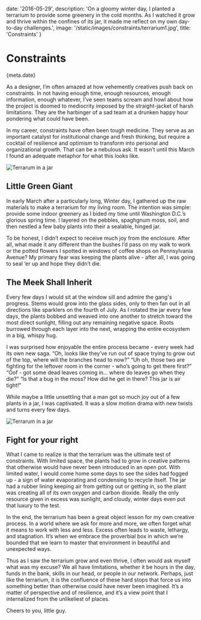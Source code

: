 
date: '2016-05-29',
description: 'On a gloomy winter day, I planted a terrarium to provide some greenery in the cold months. As I watched it grow and thrive within the confines of its jar, it made me reflect on my own day-to-day challenges.',
image: '/static/images/constraints/terrarium1.jpg',
title: 'Constraints'
}


# Constraints

<Date>{meta.date}</Date>

As a designer, I’m often amazed at how vehemently creatives push back on constraints. In not having enough time, enough resources, enough information, enough whatever, I’ve seen teams scream and howl about how the project is doomed to mediocrity imposed by the straight-jacket of harsh limitations. They are the harbinger of a sad team at a drunken happy hour pondering what could have been.

In my career, constraints have often been tough medicine. They serve as an important catalyst for institutional change and fresh thinking, but require a cocktail of resilience and optimism to transform into personal and organizational growth. That can be a nebulous ask. It wasn’t until this March I found an adequate metaphor for what this looks like.

![Terrarum in a jar](/static/images/constraints/terrarium1.jpg)

## Little Green Giant
In early March after a particularly long, Winter day, I gathered up the raw materials to make a terrarium for my living room. The intention was simple: provide some indoor greenery as I bided my time until Washington D.C.’s glorious spring time. I layered on the pebbles, spaghgnum moss, soil, and then nestled a few baby plants into their a sealable, hinged jar.

To be honest, I didn’t expect to receive much joy from the enclosure. After all, what made it any different than the bushes I’d pass on my walk to work or the potted flowers I spotted in windows of coffee shops on Pennsylvania Avenue? My primary fear was keeping the plants alive - after all, I was going to seal ‘er up and hope they didn’t die.

## The Meek Shall Inherit
Every few days I would sit at the window sill and admire the gang's progress. Stems would grow into the glass sides, only to then fan out in all directions like sparklers on the fourth of July. As I rotated the jar every few days, the plants bobbed and weaved into one another to stretch toward the most direct sunlight, filling out any remaining negative space. Roots burrowed through each layer into the next, wrapping the entire ecosystem in a big, whispy hug.

I was surprised how enjoyable the entire process became - every week had its own new saga. “Oh, looks like they’ve run out of space trying to grow out of the top, where will the branches head to now?” “Uh oh, those two are fighting for the leftover room in the corner - who’s going to get there first?” “Oof - got some dead leaves coming in… where do leaves go when they die?” “Is that a bug in the moss? How did he get in there? This jar is air tight!"

While maybe a little unsettling that a man got so much joy out of a few plants in a jar, I was captivated. It was a slow motion drama with new twists and turns every few days.

![Terrarum in a jar](/static/images/constraints/terrariumprofile.jpg)

## Fight for your right
What I came to realize is that the terrarium was the ultimate test of constraints. With limited space, the plants had to grow in creative patterns that otherwise would have never been introduced in an open pot. With limited water, I would come home some days to see the sides had fogged up - a sign of water evaporating and condensing to recycle itself. The jar had a rubber lining keeping air from getting out or getting in, so the plant was creating all of its own oxygen and carbon dioxide. Really the only resource given in excess was sunlight, and cloudy, winter days even put that luxury to the test.

In the end, the terrarium has been a great object lesson for my own creative process. In a world where we ask for more and more, we often forget what it means to work with less and less. Excess often leads to waste, lethargy, and stagnation. It’s when we embrace the proverbial box in which we’re bounded that we learn to master that environment in beautiful and unexpected ways.

Thus as I saw the terrarium grow and even thrive, I often would ask myself what was my excuse? We all have limitations, whether it be hours in the day, funds in the bank, skills in our head, or people in our network. Perhaps, just like the terrarium, it is the confluence of these hard stops that force us into something better than otherwise could have never been imagined. It’s a matter of perspective and of resilience, and it’s a view point that I internalized from the unlikeliest of places.

Cheers to you, little guy.